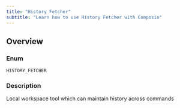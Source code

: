 ```yaml
---
title: "History Fetcher"
subtitle: "Learn how to use History Fetcher with Composio"
---
```



## Overview

### Enum
`HISTORY_FETCHER`

### Description
Local workspace tool which can maintain history across commands